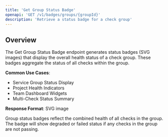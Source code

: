```yaml
---
title: 'Get Group Status Badge'
openapi: 'GET /v1/badges/groups/{groupId}'
description: 'Retrieve a status badge for a check group'
---
```


## Overview

The Get Group Status Badge endpoint generates status badges (SVG images) that display the overall health status of a check group. These badges aggregate the status of all checks within the group.

**Common Use Cases**:
- Service Group Status Display
- Project Health Indicators
- Team Dashboard Widgets
- Multi-Check Status Summary

**Response Format**: SVG image

<Note>
Group status badges reflect the combined health of all checks in the group. The badge will show degraded or failed status if any checks in the group are not passing.
</Note>